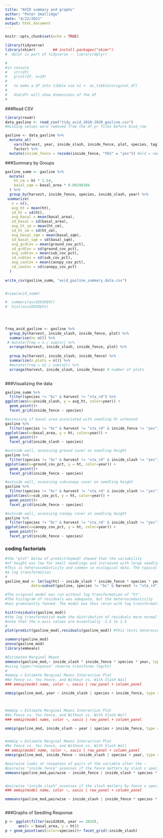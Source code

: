 ```yaml
---
title: "AVID summary and graphs"
author: "Peter Smallidge"
date: "4/22/2021"
output: html_document
---
```


```r
knitr::opts_chunk$set(echo = TRUE)
```

<!-- 
use this code for comments between chunks
-->


```r

library(tidyverse)
library(skimr)        ## install.packages("skimr")
#  dplyr is part of tidyverse -- library(dplyr)

#
#in console
#   str(df)
#   print(df, n=10)
#   
#   to make a df into tibble use x1 <- as_tibble(original_df)  
#   
#   dim(df) will show dimensions of the df
#   


```


###Read CSV
```r

library(readr)
data_gasline <- read_csv("tidy_avid_2018-2020_gasline.csv")
#missing values were removed from the df.yr files before bind_row

gasline <- data_gasline %>% 
  mutate_at(
    vars(harvest, year, inside_slash, inside_fence, plot, species, tag),
    factor) %>% 
  mutate(inside_fence = recode(inside_fence, "YES" = "yes")) #old = new

```

###Summary by Groups
```r

gasline_summ <- gasline %>% 
  mutate(
    ht_cm = ht * 2.54,
    basal_sqm = basal_area * 0.09290304
  ) %>% 
  group_by(harvest, inside_fence, species, inside_slash, year) %>% 
 summarize(
   n = n(),
   avg_ht = mean(ht),
   sd_ht = sd(ht),
   avg_basal = mean(basal_area),
   sd_basal = sd(basal_area),
   avg_ht_cm = mean(ht_cm),
   sd_ht_cm = sd(ht_cm),
   avg_basal_sqm = mean(basal_sqm),
   sd_basal_sqm = sd(basal_sqm),
   avg_grdCov = mean(ground_cov_pct),
   sd_grdCov = sd(ground_cov_pct),
   avg_subCov = mean(sub_cov_pct),
   sd_subCov = sd(sub_cov_pct),
   avg_canCov = mean(canopy_cov_pct),
   sd_canCov = sd(canopy_cov_pct)
  )
 
write_csv(gasline_summ, "avid_gasline_summary_data.csv")


#view(avid_summ)

#  summary(avid2020$ht)
#  hist(avid2020$ht)
  

  


```


```r
freq_avid_gasline <- gasline %>% 
  group_by(harvest, inside_slash, inside_fence, plot) %>% 
  summarise(n= n()) %>% 
 # mutate(freq = n / sum(n)) %>% 
  arrange(harvest, inside_slash, inside_fence, plot) %>% 
  
  group_by(harvest, inside_slash, inside_fence) %>% 
  summarize(n_plots = n()) %>% 
  #mutate(freq = n2 / sum(n2)) %>% 
  arrange(harvest, inside_slash, inside_fence) # number of plots
  


```




###Visualizing the data
```r

gasline_summ %>% 
  filter(species != "bc" & harvest != "sta_rd") %>% 
ggplot(aes(x=inside_slash, y = avg_ht, color=year)) +
  geom_point()+
  facet_grid(inside_fence ~ species)

#assessing if basal area associated with seedling ht unfenced
gasline %>% 
  filter(species != "bc" & harvest != "sta_rd" & inside_fence != "yes") %>% 
ggplot(aes(x=basal_area, y = ht, color=year)) +
  geom_point()+
  facet_grid(inside_slash ~ species)

#outside wall, assessing ground cover on seedling height
gasline %>% 
  filter(species != "bc" & harvest != "sta_rd" & inside_slash != "yes") %>% 
ggplot(aes(x=ground_cov_pct, y = ht, color=year)) +
  geom_point()+
  facet_grid(inside_fence ~ species)

#outside wall, assessing subcanopy cover on seedling height
gasline %>% 
  filter(species != "bc" & harvest != "sta_rd" & inside_slash != "yes") %>% 
ggplot(aes(x=sub_cov_pct, y = ht, color=year)) +
  geom_point()+
  facet_grid(inside_fence ~ species)

#outside wall, assessing canopy cover on seedling height
gasline %>% 
  filter(species != "bc" & harvest != "sta_rd" & inside_slash != "yes") %>% 
ggplot(aes(x=canopy_cov_pct, y = ht, color=year)) +
  geom_point()+
  facet_grid(inside_fence ~ species)


```


### coding factorials
```r

#the "plot" below of predict(mymod) showed that the variability
#of height was low for small seedlings and increased with large seedlings.
#This is heteroscedasticity and common in ecological data. The typical fix is
#a log transformation 
#
gasline_mod <- lm(log(ht) ~ inside_slash * inside_fence * species * year, 
            data=subset(gasline, species != "bc" & harvest != "sta_rd"))

#The original model was run without log transformation of "ht".
#The histogram of residuals was adequate, but the heteroscedasticity
#was prominently fanned. The model was thus rerun with log transformation

hist(residuals(gasline_mod)) 
#the log transformation made the distribution of residuals more normal
#note that the x-axis values are essentially -1.5 to 1.5
#
plot(predict(gasline_mod),residuals(gasline_mod)) #this tests heteroscedasticity

summary(gasline_mod)
anova(gasline_mod)
library(emmeans)

#Estimated Marginal Means
emmeans(gasline_mod,~ inside_slash * inside_fence * species * year, type = "response")
#using type="response" reverse transforms log(ht)
#
#emmip = Estimate Marginal Means Interaction Plot
#No Fence vs. Yes Fence, and Without vs. With Slash Wall
### emmip(model name, color ~, xaxis | row_panel + column_panel

emmip(gasline_mod, year ~ inside_slash | species + inside_fence, type = "response", CIs=TRUE)



#emmip = Estimate Marginal Means Interaction Plot
#No Fence vs. Yes Fence, and Without vs. With Slash Wall
### emmip(model name, color ~, xaxis | row_panel + column_panel

emmip(gasline_mod, inside_slash ~ year | species + inside_fence, type = "response", CIs=TRUE)


#emmip = Estimate Marginal Means Interaction Plot
#No Fence vs. Yes Fence, and Without vs. With Slash Wall
## emmip(model name, color ~, xaxis | row_panel + column_panel
emmip(gasline_mod, inside_fence ~ inside_slash | species + year, type = "response", CIs=TRUE)

#pairwise looks at responses of pairs of the variable after the ~
#pairwise "inside_fence" assesses if the fence matters by slash x species x year
emmeans(gasline_mod,pairwise ~ inside_fence | inside_slash * species * year, type = "response")


#pairwise "inside_slash" assesses if the slash matters by fence x species x year
### emmip(model name, color ~, xaxis | row_panel + column_panel

emmeans(gasline_mod,pairwise ~ inside_slash | inside_fence * species * year, type = "response")

```
```r

```




###Graphs of Seedling Response
```r

p <- ggplot(filter(avid2020, year == 2020),
      aes(x = basal_area, y = ht))
p + geom_point(aes(color=species))+ facet_grid(~inside_slash)


  

```

